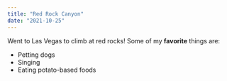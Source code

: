 ```yaml
---
title: "Red Rock Canyon"
date: "2021-10-25"
---
```

Went to Las Vegas to climb at red rocks!
Some of my **favorite** things are:
* Petting dogs
* Singing
* Eating potato-based foods